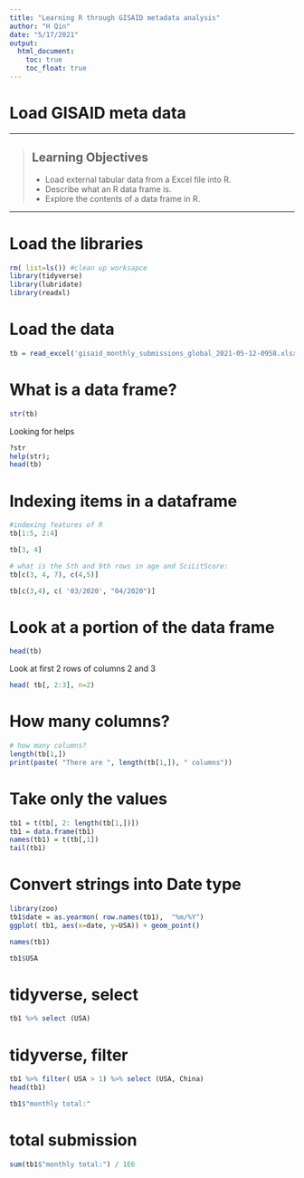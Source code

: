 ```yaml
---
title: "Learning R through GISAID metadata analysis"
author: "H Qin"
date: "5/17/2021"
output:
  html_document: 
    toc: true
    toc_float: true
---
```



# Load GISAID meta data


------------

> ## Learning Objectives
>
> * Load external tabular data from a Excel file into R.
> * Describe what an R data frame is.
> * Explore the contents of a data frame in R.

------------

# Load the libraries

```r
rm( list=ls()) #clean up worksapce
library(tidyverse)
library(lubridate)
library(readxl)
```

# Load the data

```r
tb = read_excel('gisaid_monthly_submissions_global_2021-05-12-0958.xlsx')
```

#  What is a data frame? 

```r
str(tb)
```

Looking for helps
```r
?str
help(str);
head(tb)
```

# Indexing items in a dataframe

```r
#indexing features of R
tb[1:5, 2:4]
```
```r
tb[3, 4]
```

```r
# what is the 5th and 9th rows in age and SciLitScore: 
tb[c(3, 4, 7), c(4,5)]
```

```r
tb[c(3,4), c( '03/2020', "04/2020")]
```

# Look at a portion of the data frame
```r
head(tb)
```

Look at first 2 rows of columns 2 and 3
```r
head( tb[, 2:3], n=2)
```

# How many columns? 

```r
# how many columns? 
length(tb[1,])
print(paste( "There are ", length(tb[1,]), " columns"))
```

# Take only the values
```r
tb1 = t(tb[, 2: length(tb[1,])])
tb1 = data.frame(tb1)
names(tb1) = t(tb[,1])
tail(tb1)
```

# Convert strings into Date type

```r
library(zoo)
tb1$date = as.yearmon( row.names(tb1),  "%m/%Y")
ggplot( tb1, aes(x=date, y=USA)) + geom_point()
```

```r
names(tb1)
```

```r
tb1$USA
```

# tidyverse, select

```r
tb1 %>% select (USA)
```

# tidyverse, filter 
```r
tb1 %>% filter( USA > 1) %>% select (USA, China)
head(tb1)
```

```r
tb1$"monthly total:"
```

# total submission 
```r
sum(tb1$"monthly total:") / 1E6
```

